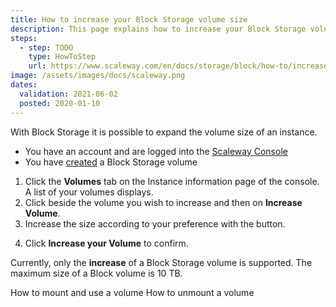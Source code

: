 ```yaml
---
title: How to increase your Block Storage volume size
description: This page explains how to increase your Block Storage volume
steps:
  - step: TODO
    type: HowToStep
    url: https://www.scaleway.com/en/docs/storage/block/how-to/increase-block-volume
image: /assets/images/docs/scaleway.png
dates:
  validation: 2021-06-02
  posted: 2020-01-10
---
```


With Block Storage it is possible to expand the volume size of an instance.

<Message type="requirement">

- You have an account and are logged into the [Scaleway Console](https://console.scaleway.com/) 
- You have [created](/storage/block/how-to/create-a-volume/) a Block Storage volume

</Message>

1. Click the **Volumes** tab on the Instance information page of the console. A list of your volumes displays.
2. Click <Icon name="more" /> beside the volume you wish to increase and then on **Increase Volume**.
3. Increase the size according to your preference with the <Icon name="plus" /> button. 
  <Lightbox src="scaleway-increase-volume-modal.png" alt="" />

4. Click **Increase your Volume** to confirm.
  <Message type="note">

  Currently, only the **increase** of a Block Storage volume is supported. The maximum size of a Block volume is 10 TB.
 
  </Message>

<Navigation title="See Also">
  <PreviousButton to="/storage/block/how-to/mount-and-use-volume/">How to mount and use a volume</PreviousButton>
  <NextButton to="/storage/block/how-to/unmount-a-volume/">How to unmount a volume</NextButton>
</Navigation>
